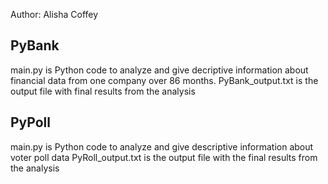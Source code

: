 Author: Alisha Coffey

PyBank
--------
main.py is Python code to analyze and give decriptive information about financial data from one company over 86 months.
PyBank_output.txt is the output file with final results from the analysis



PyPoll
--------
main.py is Python code to analyze and give descriptive information about voter poll data
PyRoll_output.txt is the output file with the final results from the analysis
